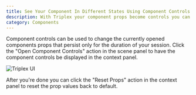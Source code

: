 ```yaml
---
title: See Your Component In Different States Using Component Controls
description: With Triplex your component props become controls you can modify during development enabling to easily see your component over different states without writing extra code.
category: Components
---
```


Component controls can be used to change the currently opened components props that persist only for the duration of your session. Click the "Open Component Controls" action in the scene panel to have the component controls be displayed in the context panel.

![Triplex UI](/ui/live-edit-props.png)

After you're done you can click the "Reset Props" action in the context panel to reset the prop values back to default.
